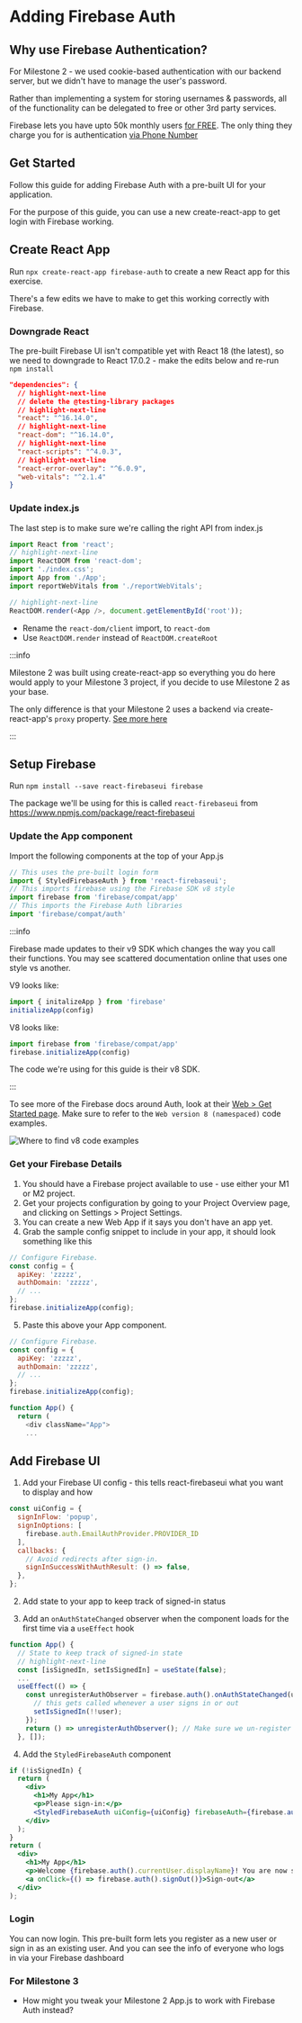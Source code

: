 # Adding Firebase Auth

## Why use Firebase Authentication?

For Milestone 2 - we used cookie-based authentication with our backend server, but we didn't have to manage the user's password.

Rather than implementing a system for storing usernames & passwords, all of the functionality can be delegated to free or other 3rd party services.

Firebase lets you have upto 50k monthly users [for FREE](https://firebase.google.com/pricing). The only thing they charge you for is authentication [via Phone Number](https://firebase.google.com/docs/auth/web/phone-auth)


## Get Started

Follow this guide for adding Firebase Auth with a pre-built UI for your application.

For the purpose of this guide, you can use a new create-react-app to get login with Firebase working.

## Create React App

Run `npx create-react-app firebase-auth` to create a new React app for this exercise.

There's a few edits we have to make to get this working correctly with Firebase.

### Downgrade React

The pre-built Firebase UI isn't compatible yet with React 18 (the latest), so we need to downgrade to React 17.0.2 - make the edits below and re-run `npm install`

```json title=package.json
"dependencies": {
  // highlight-next-line
  // delete the @testing-library packages
  // highlight-next-line
  "react": "^16.14.0",
  // highlight-next-line
  "react-dom": "^16.14.0",
  // highlight-next-line
  "react-scripts": "^4.0.3",
  // highlight-next-line
  "react-error-overlay": "^6.0.9",
  "web-vitals": "^2.1.4"
}
```

### Update index.js

The last step is to make sure we're calling the right API from index.js

```js title="src/index.js"
import React from 'react';
// highlight-next-line
import ReactDOM from 'react-dom';
import './index.css';
import App from './App';
import reportWebVitals from './reportWebVitals';

// highlight-next-line
ReactDOM.render(<App />, document.getElementById('root'));

```
* Rename the `react-dom/client` import, to `react-dom`
* Use `ReactDOM.render` instead of `ReactDOM.createRoot`

:::info

Milestone 2 was built using create-react-app so everything you do here would apply to your Milestone 3 project, if you decide to use Milestone 2 as your base.

The only difference is that your Milestone 2 uses a backend via create-react-app's `proxy` property. [See more here](./../unit-2/frontend/developing-the-frontend.mdx#proxy-api)

:::

## Setup Firebase

Run `npm install --save react-firebaseui firebase`

The package we'll be using for this is called `react-firebaseui` from https://www.npmjs.com/package/react-firebaseui

### Update the App component

Import the following components at the top of your App.js

```js title="src/App.js"
// This uses the pre-built login form
import { StyledFirebaseAuth } from 'react-firebaseui';
// This imports firebase using the Firebase SDK v8 style
import firebase from 'firebase/compat/app'
// This imports the Firebase Auth libraries
import 'firebase/compat/auth'
```

:::info

Firebase made updates to their v9 SDK which changes the way you call their functions. You may see scattered documentation online that uses one style vs another.

V9 looks like:
```js
import { initalizeApp } from 'firebase'
initializeApp(config)
```

V8 looks like:
```js
import firebase from 'firebase/compat/app'
firebase.initializeApp(config)
```

The code we're using for this guide is their v8 SDK.

:::

To see more of the Firebase docs around Auth, look at their [Web > Get Started page](https://firebase.google.com/docs/auth/web/start#web-version-9_3). Make sure to refer to the `Web version 8 (namespaced)` code examples.

![Where to find v8 code examples](auth-docs.png)

### Get your Firebase Details

1. You should have a Firebase project available to use - use either your M1 or M2 project.
2. Get your projects configuration by going to your Project Overview page, and clicking on Settings > Project Settings.
3. You can create a new Web App if it says you don't have an app yet.
4. Grab the sample config snippet to include in your app, it should look something like this

```js
// Configure Firebase.
const config = {
  apiKey: 'zzzzz',
  authDomain: 'zzzzz',
  // ...
};
firebase.initializeApp(config);
```
5. Paste this above your App component.

```js
// Configure Firebase.
const config = {
  apiKey: 'zzzzz',
  authDomain: 'zzzzz',
  // ...
};
firebase.initializeApp(config);

function App() {
  return (
    <div className="App">
    ...
```
## Add Firebase UI

1. Add your Firebase UI config - this tells react-firebaseui what you want to display and how

```js
const uiConfig = {
  signInFlow: 'popup',
  signInOptions: [
    firebase.auth.EmailAuthProvider.PROVIDER_ID
  ],
  callbacks: {
    // Avoid redirects after sign-in.
    signInSuccessWithAuthResult: () => false,
  },
};
```

2. Add state to your app to keep track of signed-in status

3. Add an `onAuthStateChanged` observer when the component loads for the first time via a `useEffect` hook

```js
function App() {
  // State to keep track of signed-in state
  // highlight-next-line
  const [isSignedIn, setIsSignedIn] = useState(false);
  ...
  useEffect(() => {
    const unregisterAuthObserver = firebase.auth().onAuthStateChanged(user => {
      // this gets called whenever a user signs in or out
      setIsSignedIn(!!user);
    });
    return () => unregisterAuthObserver(); // Make sure we un-register Firebase observers when the component unmounts.
  }, []);

```
4. Add the `StyledFirebaseAuth` component

```jsx
if (!isSignedIn) {
  return (
    <div>
      <h1>My App</h1>
      <p>Please sign-in:</p>
      <StyledFirebaseAuth uiConfig={uiConfig} firebaseAuth={firebase.auth()} />
    </div>
  );
}
return (
  <div>
    <h1>My App</h1>
    <p>Welcome {firebase.auth().currentUser.displayName}! You are now signed-in!</p>
    <a onClick={() => firebase.auth().signOut()}>Sign-out</a>
  </div>
);
```

### Login

You can now login. This pre-built form lets you register as a new user or sign in as an existing user. And you can see the info of everyone who logs in via your Firebase dashboard

### For Milestone 3

* How might you tweak your Milestone 2 App.js to work with Firebase Auth instead?